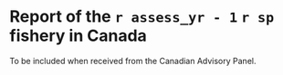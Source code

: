 \newpage

\rfoot{Canadian fishery report}

# Report of the `r assess_yr - 1` `r sp` fishery in Canada {#sec:app-canada-fishery-report}

<!-- **Prepared by the Canadian Advisory Panel and submitted on <XXth January -->
<!-- 2024> for inclusion in this assessment document.** -->

To be included when received from the Canadian Advisory Panel.

\clearpage
